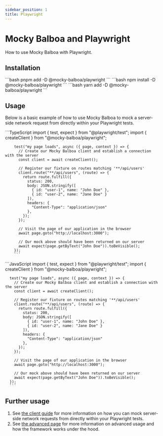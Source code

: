 ```yaml
---
sidebar_position: 1
title: Playwright
---
```


# Mocky Balboa and Playwright

How to use Mocky Balboa with Playwright.

## Installation

<Tabs groupId="package-manager">
  <TabItem value="pnpm" label="pnpm" default>
      ```bash
      pnpm add -D @mocky-balboa/playwright
      ```
    </TabItem>
  <TabItem value="npm" label="npm">
    ```bash
    npm install -D @mocky-balboa/playwright
    ```
  </TabItem>
  <TabItem value="yarn" label="yarn">
    ```bash
    yarn add -D @mocky-balboa/playwright
    ```
  </TabItem>
</Tabs>

## Usage

Below is a basic example of how to use Mocky Balboa to mock a server-side network request from directly within your Playwright tests.

<Tabs groupId="javascript-language">
  <TabItem value="typescript" label="TypeScript" default>
        ```TypeScript
        import { test, expect } from "@playwright/test";
        import { createClient } from "@mocky-balboa/playwright";

        test("my page loads", async ({ page, context }) => {
          // Create our Mocky Balboa client and establish a connection with the server
          const client = await createClient();

          // Register our fixture on routes matching '**/api/users'
          client.route("**/api/users", (route) => {
            return route.fulfill({
              status: 200,
              body: JSON.stringify([
                { id: "user-1", name: "John Doe" },
                { id: "user-2", name: "Jane Doe" }
              ]),
              headers: {
                "Content-Type": "application/json"
              },
            });
          });

          // Visit the page of our application in the browser
          await page.goto("http://localhost:3000");

          // Our mock above should have been returned on our server
          await expect(page.getByText("John Doe")).toBeVisible();
        });
        ```
  </TabItem>
  <TabItem value="javascript" label="JavaScript">
      ```JavaScript
      import { test, expect } from "@playwright/test";
      import { createClient } from "@mocky-balboa/playwright";

      test("my page loads", async ({ page, context }) => {
        // Create our Mocky Balboa client and establish a connection with the server
        const client = await createClient();

        // Register our fixture on routes matching '**/api/users'
        client.route("**/api/users", (route) => {
          return route.fulfill({
            status: 200,
            body: JSON.stringify([
              { id: "user-1", name: "John Doe" },
              { id: "user-2", name: "Jane Doe" }
            ]),
            headers: {
              "Content-Type": "application/json"
            },
          });
        });

        // Visit the page of our application in the browser
        await page.goto("http://localhost:3000");

        // Our mock above should have been returned on our server
        await expect(page.getByText("John Doe")).toBeVisible();
      });
      ```
  </TabItem>
</Tabs>

## Further usage

1. See [the client guide](../client-guide) for more information on how you can mock server-side network requests from directly within your Playwright tests.
1. See [the advanced page](../advanced) for more information on advanced usage and how the framework works under the hood.

